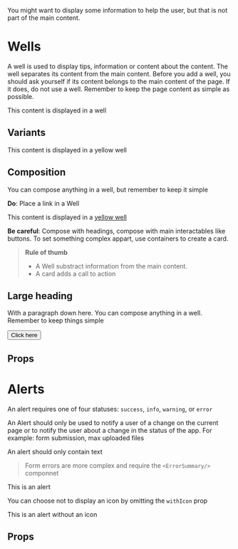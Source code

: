 
<Meta
  title="Components/Messages"
  component={Well}
  decorators={[ThemeDecorator]}
/>

You might want to display some information to help the user, but that is not part of the main content.

# Wells

A well is used to display tips, information or content about the content. The well separates its content from the main content. Before you add a well, you should ask yourself if its content belongs to the main content of the page. If it does, do not use a well. Remember to keep the page content as simple as possible.

<Preview>
  <Story name="Well">
    <Well>This content is displayed in a well</Well>
  </Story>
</Preview>

## Variants

<Preview>
  <Story name="Well Variants">
    <Well variantColor="yellow">
      This content is displayed in a yellow well
    </Well>
  </Story>
</Preview>

## Composition

You can compose anything in a well, but remember to keep it simple

**Do**: Place a link in a Well

<Preview>
  <Story name="Well Composition Simple">
    <Well variantColor="yellow">
      This content is displayed in a <A href="#">yellow well</A>
    </Well>
  </Story>
</Preview>

**Be careful**: Compose with headings, compose with main interactables like buttons. To set something complex appart, use containers to create a card.

> **Rule of thumb**
>
> - A Well substract information from the main content.
> - A card adds a call to action

<Preview>
  <Story name="Well Composition Complex">
    <Well variantColor="green">
      <H2 mb={4}>Large heading</H2>
      <P>
        With a paragraph down here. You can compose anything in a well. Remember
        to keep things simple
      </P>
      <Button>Click here</Button>
    </Well>
  </Story>
</Preview>

## Props

<Props of={Well} />

# Alerts

An alert requires one of four statuses: `success`, `info`, `warning`, or `error`

An Alert should only be used to notify a user of a change on the current page or to notify the user about a change in the status of the app. For example: form submission, max uploaded files

An alert should only contain text

> Form errors are more complex and require the `<ErrorSummary/>` componnet

<Preview>
  <Story name="Alert">
    <Alert status="success" withIcon>
      This is an alert
    </Alert>
  </Story>
</Preview>

You can choose not to display an icon by omitting the `withIcon` prop

<Preview>
  <Story name="Alert No icon">
    <Alert status="info">This is an alert without an icon</Alert>
  </Story>
</Preview>

## Props

<Props of={Alert} />
